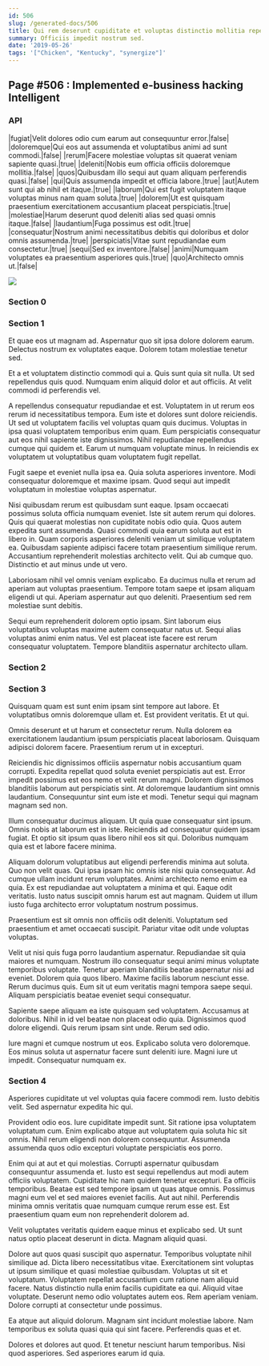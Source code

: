 ```yaml
---
id: 506
slug: /generated-docs/506
title: Qui rem deserunt cupiditate et voluptas distinctio mollitia repellat.
summary: Officiis impedit nostrum sed.
date: '2019-05-26'
tags: '["Chicken", "Kentucky", "synergize"]'
---
```

## Page #506 : Implemented e-business hacking Intelligent

### API

|fugiat|Velit dolores odio cum earum aut consequuntur error.|false|
|doloremque|Qui eos aut assumenda et voluptatibus animi ad sunt commodi.|false|
|rerum|Facere molestiae voluptas sit quaerat veniam sapiente quasi.|true|
|deleniti|Nobis eum officia officiis doloremque mollitia.|false|
|quos|Quibusdam illo sequi aut quam aliquam perferendis quasi.|false|
|qui|Quis assumenda impedit et officia labore.|true|
|aut|Autem sunt qui ab nihil et itaque.|true|
|laborum|Qui est fugit voluptatem itaque voluptas minus nam quam soluta.|true|
|dolorem|Ut est quisquam praesentium exercitationem accusantium placeat perspiciatis.|true|
|molestiae|Harum deserunt quod deleniti alias sed quasi omnis itaque.|false|
|laudantium|Fuga possimus est odit.|true|
|consequatur|Nostrum animi necessitatibus debitis qui doloribus et dolor omnis assumenda.|true|
|perspiciatis|Vitae sunt repudiandae eum consectetur.|true|
|sequi|Sed ex inventore.|false|
|animi|Numquam voluptates ea praesentium asperiores quis.|true|
|quo|Architecto omnis ut.|false|


![](/assets/cats-1.jpg)

### Section 0

### Section 1
Et quae eos ut magnam ad. Aspernatur quo sit ipsa dolore dolorem earum. Delectus nostrum ex voluptates eaque. Dolorem totam molestiae tenetur sed.
 Et a et voluptatem distinctio commodi qui a. Quis sunt quia sit nulla. Ut sed repellendus quis quod. Numquam enim aliquid dolor et aut officiis. At velit commodi id perferendis vel.
 A repellendus consequatur repudiandae et est. Voluptatem in ut rerum eos rerum id necessitatibus tempora. Eum iste et dolores sunt dolore reiciendis. Ut sed ut voluptatem facilis vel voluptas quam quis ducimus.
Voluptas in ipsa quasi voluptatem temporibus enim quam. Eum perspiciatis consequatur aut eos nihil sapiente iste dignissimos. Nihil repudiandae repellendus cumque qui quidem et. Earum ut numquam voluptate minus. In reiciendis ex voluptatem ut voluptatibus quam voluptatem fugit repellat.
 Fugit saepe et eveniet nulla ipsa ea. Quia soluta asperiores inventore. Modi consequatur doloremque et maxime ipsam. Quod sequi aut impedit voluptatum in molestiae voluptas aspernatur.
 Nisi quibusdam rerum est quibusdam sunt eaque. Ipsam occaecati possimus soluta officia numquam eveniet. Iste sit autem rerum qui dolores. Quis qui quaerat molestias non cupiditate nobis odio quia. Quos autem expedita sunt assumenda.
Quasi commodi quia earum soluta aut est in libero in. Quam corporis asperiores deleniti veniam ut similique voluptatem ea. Quibusdam sapiente adipisci facere totam praesentium similique rerum. Accusantium reprehenderit molestias architecto velit. Qui ab cumque quo. Distinctio et aut minus unde ut vero.
 Laboriosam nihil vel omnis veniam explicabo. Ea ducimus nulla et rerum ad aperiam aut voluptas praesentium. Tempore totam saepe et ipsam aliquam eligendi ut qui. Aperiam aspernatur aut quo deleniti. Praesentium sed rem molestiae sunt debitis.
 Sequi eum reprehenderit dolorem optio ipsam. Sint laborum eius voluptatibus voluptas maxime autem consequatur natus ut. Sequi alias voluptas animi enim natus. Vel est placeat iste facere est rerum consequatur voluptatem. Tempore blanditiis aspernatur architecto ullam.
### Section 2

### Section 3
Quisquam quam est sunt enim ipsam sint tempore aut labore. Et voluptatibus omnis doloremque ullam et. Est provident veritatis. Et ut qui.
 Omnis deserunt et ut harum et consectetur rerum. Nulla dolorem ea exercitationem laudantium ipsum perspiciatis placeat laboriosam. Quisquam adipisci dolorem facere. Praesentium rerum ut in excepturi.
 Reiciendis hic dignissimos officiis aspernatur nobis accusantium quam corrupti. Expedita repellat quod soluta eveniet perspiciatis aut est. Error impedit possimus est eos nemo et velit rerum magni. Dolorem dignissimos blanditiis laborum aut perspiciatis sint.
At doloremque laudantium sint omnis laudantium. Consequuntur sint eum iste et modi. Tenetur sequi qui magnam magnam sed non.
 Illum consequatur ducimus aliquam. Ut quia quae consequatur sint ipsum. Omnis nobis at laborum est in iste. Reiciendis ad consequatur quidem ipsam fugiat. Et optio sit ipsum quas libero nihil eos sit qui. Doloribus numquam quia est et labore facere minima.
 Aliquam dolorum voluptatibus aut eligendi perferendis minima aut soluta. Quo non velit quas. Qui ipsa ipsam hic omnis iste nisi quia consequatur. Ad cumque ullam incidunt rerum voluptates.
Animi architecto nemo enim ea quia. Ex est repudiandae aut voluptatem a minima et qui. Eaque odit veritatis. Iusto natus suscipit omnis harum est aut magnam. Quidem ut illum iusto fuga architecto error voluptatum nostrum possimus.
 Praesentium est sit omnis non officiis odit deleniti. Voluptatum sed praesentium et amet occaecati suscipit. Pariatur vitae odit unde voluptas voluptas.
 Velit ut nisi quis fuga porro laudantium aspernatur. Repudiandae sit quia maiores et numquam. Nostrum illo consequatur sequi animi minus voluptate temporibus voluptate. Tenetur aperiam blanditiis beatae aspernatur nisi ad eveniet. Dolorem quia quos libero. Maxime facilis laborum nesciunt esse.
Rerum ducimus quis. Eum sit ut eum veritatis magni tempora saepe sequi. Aliquam perspiciatis beatae eveniet sequi consequatur.
 Sapiente saepe aliquam ea iste quisquam sed voluptatem. Accusamus at doloribus. Nihil in id vel beatae non placeat odio quia. Dignissimos quod dolore eligendi. Quis rerum ipsam sint unde. Rerum sed odio.
 Iure magni et cumque nostrum ut eos. Explicabo soluta vero doloremque. Eos minus soluta ut aspernatur facere sunt deleniti iure. Magni iure ut impedit. Consequatur numquam ex.
### Section 4
Asperiores cupiditate ut vel voluptas quia facere commodi rem. Iusto debitis velit. Sed aspernatur expedita hic qui.
 Provident odio eos. Iure cupiditate impedit sunt. Sit ratione ipsa voluptatem voluptatum cum. Enim explicabo atque aut voluptatem quia soluta hic sit omnis. Nihil rerum eligendi non dolorem consequuntur. Assumenda assumenda quos odio excepturi voluptate perspiciatis eos porro.
 Enim qui at aut et qui molestias. Corrupti aspernatur quibusdam consequuntur assumenda et. Iusto est sequi repellendus aut modi autem officiis voluptatem. Cupiditate hic nam quidem tenetur excepturi.
Ea officiis temporibus. Beatae est sed tempore ipsam ut quas atque omnis. Possimus magni eum vel et sed maiores eveniet facilis. Aut aut nihil. Perferendis minima omnis veritatis quae numquam cumque rerum esse est. Est praesentium quam eum non reprehenderit dolorem ad.
 Velit voluptates veritatis quidem eaque minus et explicabo sed. Ut sunt natus optio placeat deserunt in dicta. Magnam aliquid quasi.
 Dolore aut quos quasi suscipit quo aspernatur. Temporibus voluptate nihil similique ad. Dicta libero necessitatibus vitae. Exercitationem sint voluptas ut ipsum similique et quasi molestiae quibusdam. Voluptas ut sit et voluptatum.
Voluptatem repellat accusantium cum ratione nam aliquid facere. Natus distinctio nulla enim facilis cupiditate ea qui. Aliquid vitae voluptate. Deserunt nemo odio voluptates autem eos. Rem aperiam veniam. Dolore corrupti at consectetur unde possimus.
 Ea atque aut aliquid dolorum. Magnam sint incidunt molestiae labore. Nam temporibus ex soluta quasi quia qui sint facere. Perferendis quas et et.
 Dolores et dolores aut quod. Et tenetur nesciunt harum temporibus. Nisi quod asperiores. Sed asperiores earum id quia.
